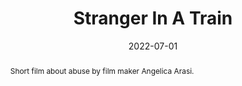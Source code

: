 ---
title: Stranger In A Train
tags:
    - Post-Production
abstract: Short film about abuse by film maker Angelica Arasi.
role: Sound Designer
date: 2022-07-01
client: Angelica Arasi
---